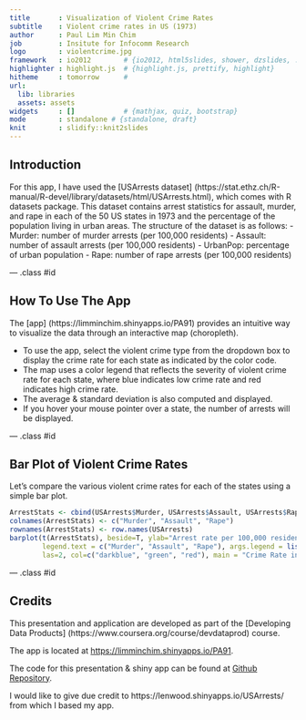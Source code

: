```yaml
---
title       : Visualization of Violent Crime Rates
subtitle    : Violent crime rates in US (1973)
author      : Paul Lim Min Chim
job         : Insitute for Infocomm Research
logo        : violentcrime.jpg
framework   : io2012        # {io2012, html5slides, shower, dzslides, ...}
highlighter : highlight.js  # {highlight.js, prettify, highlight}
hitheme     : tomorrow      # 
url:
  lib: libraries
  assets: assets
widgets     : []            # {mathjax, quiz, bootstrap}
mode        : standalone # {standalone, draft}
knit        : slidify::knit2slides
---
```


## Introduction
For this app, I have used the [USArrests dataset] (https://stat.ethz.ch/R-manual/R-devel/library/datasets/html/USArrests.html), which comes with R datasets package. This dataset contains arrest statistics for assault, murder, and rape in each of the 50 US states in 1973 and the percentage of the population living in urban areas. The structure of the dataset is as follows:
- Murder: number of murder arrests (per 100,000 residents)
- Assault: number of assault arrests (per 100,000 residents)
- UrbanPop: percentage of urban population
- Rape: number of rape arrests (per 100,000 residents) 

--- .class #id 

## How To Use The App

The [app] (https://limminchim.shinyapps.io/PA91) provides an intuitive way to visualize the data through an interactive map (choropleth). 

- To use the app, select the violent crime type from the dropdown box to display the crime rate for each state as indicated by the color code. 
- The map uses a color legend that reflects the severity of violent crime rate for each state, where blue indicates low crime rate and red indicates high crime rate. 
- The average & standard deviation is also computed and displayed. 
- If you hover your mouse pointer over a state, the number of arrests will be displayed.

--- .class #id 

## Bar Plot of Violent Crime Rates
Let's compare the various violent crime rates for each of the states using a simple bar plot. 
```r
ArrestStats <- cbind(USArrests$Murder, USArrests$Assault, USArrests$Rape)
colnames(ArrestStats) <- c("Murder", "Assault", "Rape") 
rownames(ArrestStats) <- row.names(USArrests)
barplot(t(ArrestStats), beside=T, ylab="Arrest rate per 100,000 residents", 
        legend.text = c("Murder", "Assault", "Rape"), args.legend = list(x = "topright"),
        las=2, col=c("darkblue", "green", "red"), main = "Crime Rate in US (1973)")
```

--- .class #id 

## Credits

This presentation and application are developed as part of the [Developing Data Products] (https://www.coursera.org/course/devdataprod) course.

The app is located at [https://limminchim.shinyapps.io/PA91](https://limminchim.shinyapps.io/PA91).

The code for this presentation & shiny app can be found at [Github Repository](https://github.com/limminchim/PA91).

I would like to give due credit to https://lenwood.shinyapps.io/USArrests/ from which I based my app.





